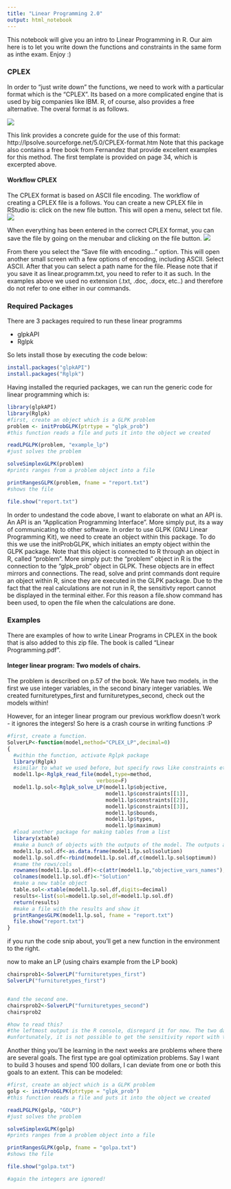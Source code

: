 ```yaml
---
title: "Linear Programming 2.0"
output: html_notebook
---
```


This notebook will give you an intro to Linear Programming in R. Our aim here is to let you write down the functions and constraints in the same form as inthe exam. Enjoy :)
<p></p><p></p>
<h3> CPLEX </h3>
In order to "just write down" the functions, we need to work with a particular format which is the "CPLEX". Its based on a more complicated engine that is used by big companies like IBM. R, of course, also provides a free alternative. The overal format is as follows.

![](figures/cplexformat.png)

This link provides a concrete guide for the use of this format:
http://lpsolve.sourceforge.net/5.0/CPLEX-format.htm
Note that this package also contains a free book from Fernandez that provide excellent examples for this method. The first template is provided on page 34, which is excerpted above.

<h4> Workflow CPLEX </h4>

The CPLEX format is based on ASCII file encoding. The workflow of creating a CPLEX file is a follows. You can create a new CPLEX file in RStudio is: click on the new file button. This will open a menu, select txt file. 
![](figures/openfile.png)

When everything has been entered in the correct CPLEX format, you can save the file by going on the menubar and clicking on the file button. 
![](figures/savefile.png)

From there you select the "Save file with encoding..." option. This will open another small screen with a few options of encoding, including ASCII. Select ASCII. After that you can select a path name for the file. Please note that if you save it as linear.programm.txt, you need to refer to it as such. In the examples above we used no extension (.txt, .doc, .docx, etc..) and therefore do not refer to one either in our commands.


<h3> Required Packages </h3>
There are 3 packages required to run these linear programms

<ul>
<li>glpkAPI</li>
<li>Rglpk</il>
</ul>

So lets install those by executing the code below:
```r
install.packages("glpkAPI")
install.packages("Rglpk")
```

Having installed the requried packages, we can run the generic code for linear programming which is:
```r
library(glpkAPI)
library(Rglpk)
#first, create an object which is a GLPK problem
problem <- initProbGLPK(ptrtype = "glpk_prob")
#this function reads a file and puts it into the object we created

readLPGLPK(problem, "example_lp")
#just solves the problem

solveSimplexGLPK(problem)
#prints ranges from a problem object into a file

printRangesGLPK(problem, fname = "report.txt")
#shows the file

file.show("report.txt")

```

In order to undestand the code above, I want to elaborate on what an API is. An API is an "Application Programming Interface". More simply put, its a way of communicating to other software. In order to use GLPK (GNU Linear Programming Kit), we need to create an object within this package. To do this we use the initProbGLPK, which initiates an empty object within the GLPK package. Note that this object is connected to R through an object in R, called "problem". More simply put: the "problem" object in R is the connection to the "glpk_prob" object in GLPK. These objects are in effect mirrors and connections. The read, solve and print commands dont require an object within R, since they are executed in the GLPK package.  Due to the fact that the real calculations are not run in R, the sensitivty report cannot be displayed in the terminal either. For this reason a file.show command has been used, to open the file when the calculations are done. 

<h3> Examples </h3>

There are examples of how to write Linear Programs in CPLEX in the book that is also added to this zip file. The book is called "Linear Programming.pdf".


<h4>Integer linear program: Two models of chairs.</h4>

The problem is described on p.57 of the book.
We have two models, in the first  we use integer variables, in the second binary integer variables.
We created furnituretypes_first and furnituretypes_second, check out the models within!


However, for an integer linear program our previous workflow doesn't work - it ignores the integers! So here is a crash course in writing functions :P

```r

#first, create a function. 
SolverLP<-function(model,method="CPLEX_LP",decimal=0)
{
  #within the function, activate Rglpk package
  library(Rglpk)
  #similar to what we used before, but specify rows like constraints etc.
  model1.lp<-Rglpk_read_file(model,type=method,
                             verbose=F)
  model1.lp.sol<-Rglpk_solve_LP(model1.lp$objective,
                                model1.lp$constraints[[1]],
                                model1.lp$constraints[[2]],
                                model1.lp$constraints[[3]],
                                model1.lp$bounds,
                                model1.lp$types,
                                model1.lp$maximum)
  #load another package for making tables from a list
  library(xtable)
  #make a bunch of objects with the outputs of the model. The outputs are called in the same way as columns of a DF.
  model1.lp.sol.df<-as.data.frame(model1.lp.sol$solution)
  model1.lp.sol.df<-rbind(model1.lp.sol.df,c(model1.lp.sol$optimum))
  #name the rows/cols
  rownames(model1.lp.sol.df)<-c(attr(model1.lp,"objective_vars_names"),"obj")
  colnames(model1.lp.sol.df)<-"Solution"
  #make a new table object
  table.sol<-xtable(model1.lp.sol.df,digits=decimal)
  results<-list(sol=model1.lp.sol,df=model1.lp.sol.df)
  return(results)
  #make a file with the results and show it
  printRangesGLPK(model1.lp.sol, fname = "report.txt")
  file.show("report.txt")
}

```


if you run the code snip about, you'll get a new function in the environment to the right.

now to make an LP (using chairs example from the LP book)
```r
chairsprob1<-SolverLP("furnituretypes_first")
SolverLP("furnituretypes_first")


#and the second one.
chairsprob2<-SolverLP("furnituretypes_second")
chairsprob2

#how to read this?
#the leftmost output is the R console, disregard it for now. The two dataframes show the first and the second solutions, respectively. THe second one has a higher optimum, in accordance with new constraints.
#unfortunately, it is not possible to get the sensitivity report with this method, because the object is not associated with GLPK API anymore.


```

Another thing you'll be learning in the next weeks are problems where there are several goals. The first type are goal optimization problems. Say I want to build 3 houses and spend 100 dollars, I can deviate from one or both this goals to an extent. This can be modeled:

```r
#first, create an object which is a GLPK problem
golp <- initProbGLPK(ptrtype = "glpk_prob")
#this function reads a file and puts it into the object we created

readLPGLPK(golp, "GOLP")
#just solves the problem

solveSimplexGLPK(golp)
#prints ranges from a problem object into a file

printRangesGLPK(golp, fname = "golpa.txt")
#shows the file

file.show("golpa.txt")

#again the integers are ignored!

```


